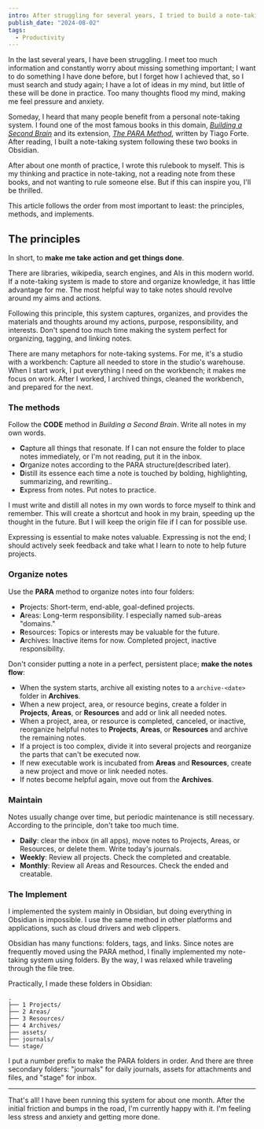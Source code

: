 ```yaml
---
intro: After struggling for several years, I tried to build a note-taking system in Obsidian, and here is my rulebook.
publish_date: "2024-08-02"
tags:
  - Productivity
---
```


In the last several years, I have been struggling. I meet too much information
and constantly worry about missing something important; I want to do something I
have done before, but I forget how I achieved that, so I must search and study
again; I have a lot of ideas in my mind, but little of these will be done in
practice. Too many thoughts flood my mind, making me feel pressure and anxiety.

Someday, I heard that many people benefit from a personal note-taking system. I
found one of the most famous books in this domain,
[_Building a Second Brain_](https://www.goodreads.com/book/show/59616977-building-a-second-brain)
and its extension,
[_The PARA Method_](https://www.goodreads.com/book/show/134634583-the-para-method),
written by Tiago Forte. After reading, I built a note-taking system following
these two books in Obsidian.

After about one month of practice, I wrote this rulebook to myself. This is my
thinking and practice in note-taking, not a reading note from these books, and
not wanting to rule someone else. But if this can inspire you, I'll be thrilled.

This article follows the order from most important to least: the principles,
methods, and implements.

## The principles

In short, to **make me take action and get things done**.

There are libraries, wikipedia, search engines, and AIs in this modern world. If
a note-taking system is made to store and organize knowledge, it has little
advantage for me. The most helpful way to take notes should revolve around my
aims and actions.

Following this principle, this system captures, organizes, and provides the
materials and thoughts around my actions, purpose, responsibility, and
interests. Don't spend too much time making the system perfect for organizing,
tagging, and linking notes.

There are many metaphors for note-taking systems. For me, it's a studio with a
workbench: Capture all needed to store in the studio's warehouse. When I start
work, I put everything I need on the workbench; it makes me focus on work. After
I worked, I archived things, cleaned the workbench, and prepared for the next.

### The methods

Follow the **CODE** method in _Building a Second Brain_. Write all notes in my
own words.

- **C**apture all things that resonate. If I can not ensure the folder to place
  notes immediately, or I'm not reading, put it in the inbox.
- **O**rganize notes according to the PARA structure(described later).
- **D**istill its essence each time a note is touched by bolding, highlighting,
  summarizing, and rewriting..
- **E**xpress from notes. Put notes to practice.

I must write and distill all notes in my own words to force myself to think and
remember. This will create a shortcut and hook in my brain, speeding up the
thought in the future. But I will keep the origin file if I can for possible
use.

Expressing is essential to make notes valuable. Expressing is not the end; I
should actively seek feedback and take what I learn to note to help future
projects.

### Organize notes

Use the **PARA** method to organize notes into four folders:

- **P**rojects: Short-term, end-able, goal-defined projects.
- **A**reas: Long-term responsibility. I especially named sub-areas "domains."
- **R**esources: Topics or interests may be valuable for the future.
- **A**rchives: Inactive items for now. Completed project, inactive
  responsibility.

Don't consider putting a note in a perfect, persistent place; **make the notes
flow**:

- When the system starts, archive all existing notes to a `archive-<date>`
  folder in **Archives**.
- When a new project, area, or resource begins, create a folder in **Projects**,
  **Areas**, or **Resources** and add or link all needed notes.
- When a project, area, or resource is completed, canceled, or inactive,
  reorganize helpful notes to **Projects**, **Areas**, or **Resources** and
  archive the remaining notes.
- If a project is too complex, divide it into several projects and reorganize
  the parts that can't be executed now.
- If new executable work is incubated from **Areas** and **Resources**, create
  a new project and move or link needed notes.
- If notes become helpful again, move out from the **Archives**.

### Maintain

Notes usually change over time, but periodic maintenance is still necessary.
According to the principle, don't take too much time.

- **Daily**: clear the inbox (in all apps), move notes to Projects, Areas, or
  Resources, or delete them. Write today's journals.
- **Weekly**: Review all projects. Check the completed and creatable.
- **Monthly**: Review all Areas and Resources. Check the ended and creatable.

### The Implement

I implemented the system mainly in Obsidian, but doing everything in Obsidian is
impossible. I use the same method in other platforms and applications, such as
cloud drivers and web clippers.

Obsidian has many functions: folders, tags, and links. Since notes are
frequently moved using the PARA method, I finally implemented my note-taking
system using folders. By the way, I was relaxed while traveling through the file
tree.

Practically, I made these folders in Obsidian:

```
.
├── 1 Projects/
├── 2 Areas/
├── 3 Resources/
├── 4 Archives/
├── assets/
├── journals/
└── stage/
```

I put a number prefix to make the PARA folders in order. And there are three
secondary folders: "journals" for daily journals, assets for attachments and
files, and "stage" for inbox.

---

That's all! I have been running this system for about one month. After the
initial friction and bumps in the road, I'm currently happy with it. I'm feeling
less stress and anxiety and getting more done.
